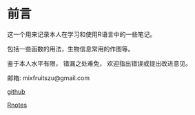 # 前言 {.unnumbered}

这一个用来记录本人在学习和使用R语言中的一些笔记。

包括一些函数的用法，生物信息常用的作图等。

鉴于本人水平有限， 错漏之处难免， 欢迎指出错误或提出改进意见。

邮箱: mixfruitszu\@gmail.com

[github](https://github.com/linzhengmix)

[Rnotes](https://github.com/linzhengmix/r_notes)
